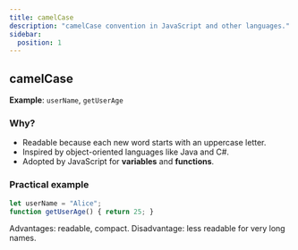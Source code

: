 ```yaml
---
title: camelCase
description: "camelCase convention in JavaScript and other languages."
sidebar:
  position: 1
---
```


## camelCase

**Example**: `userName`, `getUserAge`

### Why?
- Readable because each new word starts with an uppercase letter.
- Inspired by object-oriented languages like Java and C#.
- Adopted by JavaScript for **variables** and **functions**.

### Practical example

```js
let userName = "Alice";
function getUserAge() { return 25; }
```

Advantages: readable, compact.
Disadvantage: less readable for very long names.

